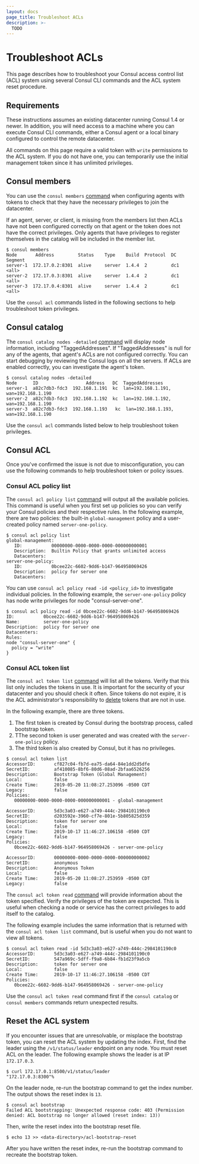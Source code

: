 ```yaml
---
layout: docs
page_title: Troubleshoot ACLs
description: >-
  TODO
---
```


# Troubleshoot ACLs

This page describes how to troubleshoot your Consul access control list (ACL) system using several Consul CLI commands and the ACL system reset procedure.

## Requirements

These instructions assumes an existing datacenter running Consul 1.4 or newer. In addition, you will need access to a machine where you can execute Consul CLI commands, either a Consul agent or a local binary configured to control the remote datacenter.

All commands on this page require a valid token with `write` permissions to the ACL system. If you do not have one, you can temporarily use the initial management token since it has unlimited privileges.

## Consul members

You can use the `consul members` [command](/consul/commands/members) when configuring agents with tokens to check that they have the necessary privileges to join the datacenter.

If an agent, server, or client, is missing from the members list then ACLs have not been configured correctly on that agent or the token does not have the correct privileges. Only agents that have privileges to register themselves in the catalog will be included in the member list.

```shell-session
$ consul members
Node       Address         Status    Type    Build  Protocol  DC   Segment
server-1  172.17.0.2:8301  alive     server  1.4.4  2         dc1  <all>
server-2  172.17.0.3:8301  alive     server  1.4.4  2         dc1  <all>
server-3  172.17.0.4:8301  alive     server  1.4.4  2         dc1  <all>
```

Use the `consul acl` commands listed in the following sections to help troubleshoot token privileges.

## Consul catalog

The `consul catalog nodes -detailed` [command](/consul/commands/catalog/nodes) will display node information, including "TaggedAddresses". If "TaggedAddresses" is null for any of the agents, that agent's ACLs are not configured correctly. You can start debugging by reviewing the Consul logs on all the servers. If ACLs are enabled correctly, you can investigate the agent's  token.

```shell-session
$ consul catalog nodes -detailed
Node      ID                  Address   DC  TaggedAddresses
server-1  a82c7db3-fdc3  192.168.1.191  kc  lan=192.168.1.191, wan=192.168.1.190
server-2  a82c7db3-fdc3  192.168.1.192  kc  lan=192.168.1.192, wan=192.168.1.190
server-3  a82c7db3-fdc3  192.168.1.193   kc  lan=192.168.1.193, wan=192.168.1.190
```

Use the `consul acl` commands listed below to help troubleshoot token privileges.

## Consul ACL

Once you've confirmed the issue is not due to misconfiguration, you can use the following commands to help troubleshoot token or policy issues.

### Consul ACL policy list

The `consul acl policy list` [command](/consul/commands/acl/policy/list) will output all the available policies. This command is useful when you first set up policies so you can verify your Consul policies and their respective rules. In 
the following example, there are two policies: the built-in `global-management` policy and a user-created policy named `server-one-policy`.

```shell-session
$ consul acl policy list
global-management:
   ID:           00000000-0000-0000-0000-000000000001
   Description:  Builtin Policy that grants unlimited access
   Datacenters:
server-one-policy:
   ID:           0bcee22c-6602-9dd6-b147-964958069426
   Description:  policy for server one
   Datacenters:
```

You can use `consul acl policy read -id <policy_id>` to investigate individual policies. In the following example, the `server-one-policy` policy has node write privileges for node "consul-server-one".

```shell-session
$ consul acl policy read -id 0bcee22c-6602-9dd6-b147-964958069426
ID:           0bcee22c-6602-9dd6-b147-964958069426
Name:         server-one-policy
Description:  policy for server one
Datacenters:
Rules:
node "consul-server-one" {
  policy = "write"
}
```

### Consul ACL token list

The `consul acl token list` [command](/consul/commands/acl/policy/list) will list all the tokens. Verify that this list only includes the tokens in use. It is important for the security of your datacenter and you should check it often. Since tokens do not expire, it is the ACL administrator's responsibility to [delete](/consul/commands/acl/token#delete) tokens that are not in use.

In the following example, there are three tokens. 

1. The first token is created by Consul during the bootstrap process, called bootstrap token.
1. TThe second token is user generated and was created with the `server-one-policy` policy. 
1. The third token is also created by Consul, but it has no privileges.

```shell-session
$ consul acl token list
AccessorID:       cf827c04-fb7d-ea75-da64-84e1dd2d5dfe
SecretID:         af410085-8bf6-80d6-08ad-2bfaa6526256
Description:      Bootstrap Token (Global Management)
Local:            false
Create Time:      2019-05-20 11:08:27.253096 -0500 CDT
Legacy:           false
Policies:
   00000000-0000-0000-0000-000000000001 - global-management

AccessorID:       5d3c3a03-e627-a749-444c-2984101190c0
SecretID:         d203592e-3960-cf7e-801e-5b805825d359
Description:      token for server one
Local:            false
Create Time:      2019-10-17 11:46:27.106158 -0500 CDT
Legacy:           false
Policies:
   0bcee22c-6602-9dd6-b147-964958069426 - server-one-policy

AccessorID:       00000000-0000-0000-0000-000000000002
SecretID:         anonymous
Description:      Anonymous Token
Local:            false
Create Time:      2019-05-20 11:08:27.253959 -0500 CDT
Legacy:           false
```

The `consul acl token read` [command](/consul/commands/acl/policy/read) will provide information about the token specified. Verify the privileges of the token are expected. This is useful when checking a node or service has the correct privileges to add itself to the catalog.

The following example includes the same information that is returned with the `consul acl token list` command, but is useful when you do not want to view all tokens.

```shell-session
$ consul acl token read -id 5d3c3a03-e627-a749-444c-2984101190c0
AccessorID:       5d3c3a03-e627-a749-444c-2984101190c0
SecretID:         547a969c-5dff-f9a8-6b84-fb1d23f9a5cb
Description:      token for server one
Local:            false
Create Time:      2019-10-17 11:46:27.106158 -0500 CDT
Policies:
   0bcee22c-6602-9dd6-b147-964958069426 - server-one-policy
```

Use the `consul acl token read` command first if the `consul catalog` or `consul members` commands return unexpected results.

## Reset the ACL system

If you encounter issues that are unresolvable, or misplace the bootstrap token, you can reset the ACL system by updating the index. First, find the leader using the `/v1/status/leader` endpoint on any node. You must reset ACL on the leader. The following example shows the leader is at IP `172.17.0.3`.

```shell-session
$ curl 172.17.0.1:8500/v1/status/leader
"172.17.0.3:8300"%
```

On the leader node, re-run the bootstrap command to get the index number. The output shows the reset index is `13`.

```shell-session
$ consul acl bootstrap
Failed ACL bootstrapping: Unexpected response code: 403 (Permission denied: ACL bootstrap no longer allowed (reset index: 13))
```

Then, write the reset index into the bootstrap reset file.

```shell-session
$ echo 13 >> <data-directory>/acl-bootstrap-reset
```

After you have written the reset index, re-run the bootstrap command to recreate the bootstrap token.